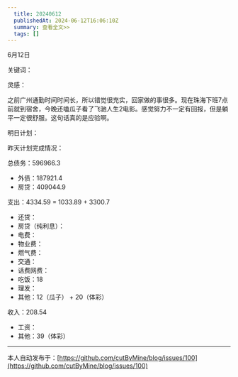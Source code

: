 ```yaml
---
  title: 20240612
  publishedAt: 2024-06-12T16:06:10Z
  summary: 查看全文>>
  tags: []
---
```


6月12日 

关键词：

灵感：

之前广州通勤时间时间长，所以错觉很充实，回家做的事很多。现在珠海下班7点前就到宿舍，今晚还嗑瓜子看了飞驰人生2电影。感觉努力不一定有回报，但是躺平一定很舒服。这句话真的是应验啊。

明日计划：

昨天计划完成情况：

总债务：596966.3
- 外债：187921.4
- 房贷：409044.9

支出：4334.59 = 1033.89 + 3300.7
- 还贷：
- 房贷（纯利息）：
- 电费：
- 物业费：
- 燃气费：
- 交通：
- 话费网费：
- 吃饭：18
- 理发：
- 其他：12（瓜子） + 20（体彩）

收入：208.54
- 工资：
- 其他：39（体彩）


---
本人自动发布于：[https://github.com/cutByMine/blog/issues/100](https://github.com/cutByMine/blog/issues/100)
